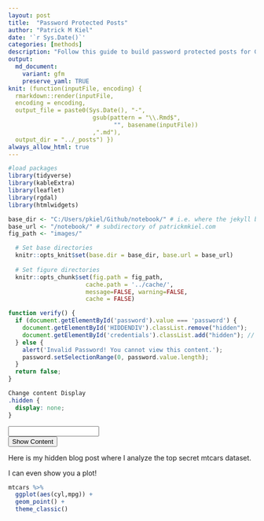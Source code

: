 ```yaml
---
layout: post
title:  "Password Protected Posts"
author: "Patrick M Kiel"
date: '`r Sys.Date()`'
categories: [methods]
description: "Follow this guide to build password protected posts for GitHub Pages hosted Jekyll blogs using this simple Javascript code."
output:
  md_document:
    variant: gfm
    preserve_yaml: TRUE
knit: (function(inputFile, encoding) {
  rmarkdown::render(inputFile, 
  encoding = encoding, 
  output_file = paste0(Sys.Date(), "-",
                        gsub(pattern = "\\.Rmd$",
                              "", basename(inputFile))
                        ,".md"), 
  output_dir = "../_posts") })
always_allow_html: true
---
```


```r
#load packages
library(tidyverse)
library(kableExtra)
library(leaflet)
library(rgdal)
library(htmlwidgets)

base_dir <- "C:/Users/pkiel/Github/notebook/" # i.e. where the jekyll blog is on the hard drive.
base_url <- "/notebook/" # subdirectory of patrickmkiel.com
fig_path <- "images/"

  # Set base directories
  knitr::opts_knit$set(base.dir = base_dir, base.url = base_url)
  
  # Set figure directories
  knitr::opts_chunk$set(fig.path = fig_path,
                      cache.path = '../cache/',
                      message=FALSE, warning=FALSE,
                      cache = FALSE)
```

```js
function verify() {
  if (document.getElementById('password').value === 'password') {
    document.getElementById('HIDDENDIV').classList.remove("hidden"); 
    document.getElementById('credentials').classList.add("hidden"); // Hide the div containing the credentials
  } else {
    alert('Invalid Password! You cannot view this content.');
    password.setSelectionRange(0, password.value.length);
  }
  return false;
}
```

```css
Change content Display
.hidden {
  display: none;
}
```

<!-- # Overview -->
<!-- I mainly use this blog to share data analysis with my collaborators. Since we are working with unpublished datasets that are still being analyzed, I do not want this data to be visible to everyone who visits my notebook. -->

<!-- For this reason, I have adapted the following code to work with my Jekyll pages and RMarkdown workflow. To understand this workflow better, [please visit this post.](https://patrickmkiel.com/notebook/methods/RMarkdown2Jekyll/) -->

<!-- First, create a new Javascript chunk and create the password verification script. -->

<!-- ```{js, eval=FALSE} -->
<!-- function verify() { -->
<!--   if (document.getElementById('password').value === 'password') {// Set the desired password here -->
<!--     document.getElementById('HIDDENDIV').classList.remove("hidden");  -->
<!--     document.getElementById('credentials').classList.add("hidden");  -->
<!--   } else { -->
<!--     alert('Invalid Password! You cannot view this content.'); -->
<!--     password.setSelectionRange(0, password.value.length); -->
<!--   } -->
<!--   return false; -->
<!-- } -->
<!-- ``` -->

<!-- Then, create a css chunk and create the hidden class. -->

<!-- ```{css, eval=FALSE} -->
<!-- /*Change content Display */  -->
<!-- .hidden { -->
<!--   display: none; -->
<!-- } -->
<!-- ``` -->

<!-- Next up, create the "credentials" div which will hold the password box and the input. I also have an alert box pop up if the password is wrong. You can get as fancy as you want here with css. -->

<!-- ```{html, eval=FALSE} -->
<!-- <div id="credentials"> -->
<!--   <input type="text" id="password" placeholder="Enter the password" onkeydown="if (event.keyCode == 13) verify()" /> -->
<!--   <br/> -->
<!--   <input id="button" type="button" value="Show Content" onclick="verify()" /> -->
<!-- </div> -->
<!-- ``` -->

<!-- Finally create a new div which will hold all of your hidden content which will display once the password is correct. It is important to include the markdown="1" argument so that Jekyll knows all code within this html div tag needs to be executed. Otherwise verbatim code will be displayed. -->

<!-- ```{html, eval=FALSE} -->
<!-- <div id="HIDDENDIV" class="hidden" markdown="1"> -->

<!--   # Place all r chunks, text, etc. in between these div tags -->

<!-- </div> -->
<!-- ``` -->

<!-- And that's it! It certainly is not secure. One can go onto your GitHub account and look at the raw code and the underlying data if you have it hosted. But for most cases, this hidden content trick with simple Javascript is quite effective. -->


<!-- The password box -->
<div id="credentials">
  <input type="text" id="password" onkeydown="if (event.keyCode == 13) verify()" />
  <br/>
  <input id="button" type="button" value="Show Content" onclick="verify()" />
</div>

<!-- The content we want to show after password -->
<div id="HIDDENDIV" class="hidden" markdown="1">

Here is my hidden blog post where I analyze the top secret mtcars dataset.

I can even show you a plot! 
```r
mtcars %>%
  ggplot(aes(cyl,mpg)) +
  geom_point() +
  theme_classic()
```
</div>
